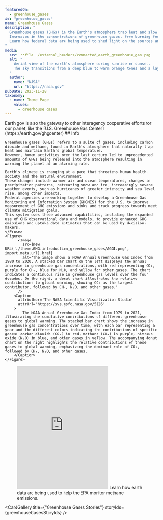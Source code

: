 ```yaml
---
featuredOn:
  - greenhouse_gases 
id: "greenhouse_gases"
name: Greenhouse Gases
description: "
  Greenhouse gases (GHGs) in the Earth's atmosphere trap heat and slow heat loss into space.
  Increases in the concentrations of greenhouse gases, from burning fossil fuels, has caused cascading changes to many of Earth's vital life-supporting systems.
  Learn how federal data are being used to shed light on the sources and hotspots of GHG emissions and to understand the associated impacts on the climate.
"
media:
  src: ::file ./external_headers/connected_earth_greenhouse_gas.png
  alt: "
    Aerial view of the earth's atmosphere during sunrise or sunset.
    The sky transitions from a deep blue to warm orange tones and a layer of clouds is bathed in golden light, creating a striking contrast between the darkened earth below and the bright sky above.
  "
  author:
    name: "NASA"
    url: "https://nasa.gov"
pubDate: 2023-11-28
taxonomy:
  - name: Theme Page
    values:
      - greenhouse gases
---
```




<Block>
  <Prose>
    Earth.gov is also the gateway to other interagency cooperative
    efforts for our planet, like the [U.S. Greenhouse Gas Center](https://earth.gov/ghgcenter)
  </Prose>
</Block>

<VisitGHG />
<Block>
  <Prose>
    ## Info

    Greenhouse gases (GHGs) refers to a suite of gases, including carbon dioxide and methane, found in Earth's atmosphere that naturally trap heat and maintain Earth's global temperature.
    However, human activities over the last century led to unprecedented amounts of GHGs being released into the atmosphere resulting in warming the planet at an alarming rate.

    Earth's climate is changing at a pace that threatens human health, society and the natural environment.
    These changes include warmer air and ocean temperatures, changes in precipitation patterns, retreating snow and ice, increasingly severe weather events, such as hurricanes of greater intensity and sea level rise, among other impacts.
    Federal agencies are working together to develop a Greenhouse Gas Monitoring and Information System (GHGMIS) for the U.S. to improve measurement of GHG emissions and sinks and track progress towards meet climate mitigation goals.
    This system uses these advanced capabilities, including the expanded use of GHG observational data and models, to provide enhanced GHG emissions and uptake data estimates that can be used by decision-makers.
    </Prose>
    <Figure>
          <Image
            src={new URL('./theme.GHG.introduction_greenhouse_gases/AGGI.png', import.meta.url).href}
            alt='The image shows a NOAA Annual Greenhouse Gas Index from 1980 to 2020. A stacked bar chart on the left displays the annual increase in greenhouse gas concentrations, with red representing CO₂, purple for CH₄, blue for N₂O, and yellow for other gases. The chart indicates a continuous rise in greenhouse gas levels over the four decades. On the right, a donut chart illustrates the relative contributions to global warming, showing CO₂ as the largest contributor, followed by CH₄, N₂O, and other gases.'
          />
        <Caption
          attrAuthor='The NASA Scientific Visualization Studio'
          attrUrl='https://svs.gsfc.nasa.gov/5126'
        >
            The NOAA Annual Greenhouse Gas Index from 1979 to 2021, illustrating the cumulative contributions of different greenhouse gases to global warming. The stacked bar chart shows the increase in greenhouse gas concentrations over time, with each bar representing a year and the different colors indicating the contributions of specific gases: carbon dioxide (CO₂) in red, methane (CH₄) in purple, nitrous oxide (N₂O) in blue, and other gases in yellow. The accompanying donut chart on the right highlights the relative contributions of these gases to global warming, emphasizing the dominant role of CO₂, followed by CH₄, N₂O, and other gases.
        </Caption>
    </Figure>
</Block>

<Block type="wide">
  <Figure>
    <Embed
      height="405"
      src="https://www.youtube.com/embed/ZinKaqthYX0"
      title="NASA and Greenhouse Gases"
    />
    <Caption attrAuthor="NASA" attrUrl="https://nasa.gov/">
      Learn how earth data are being used to help the EPA monitor methane emissions.
    </Caption>
  </Figure>
</Block>

<Block type='wide'>
  <Figure>
    <Carousel items={contentArray} />
  </Figure>
</Block>

<CardGallery title={"Greenhouse Gases Stories"} storyIds={greenhouseGasesStoryIds} />
